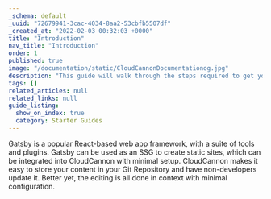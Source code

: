 ```yaml
---
_schema: default
_uuid: "72679941-3cac-4034-8aa2-53cbfb5507df"
_created_at: "2022-02-03 00:32:03 +0000"
title: "Introduction"
nav_title: "Introduction"
order: 1
published: true
image: "/documentation/static/CloudCannonDocumentationog.jpg"
description: "This guide will walk through the steps required to get your Gatsby site built, editable and live on CloudCannon."
tags: []
related_articles: null
related_links: null
guide_listing:
  show_on_index: true
  category: Starter Guides
---
```


Gatsby is a popular React-based web app framework, with a suite of tools and plugins.
Gatsby can be used as an SSG to create static sites, which can be integrated into CloudCannon with minimal setup.
CloudCannon makes it easy to store your content in your Git Repository and have non-developers update it.
Better yet, the editing is all done in context with minimal configuration.
